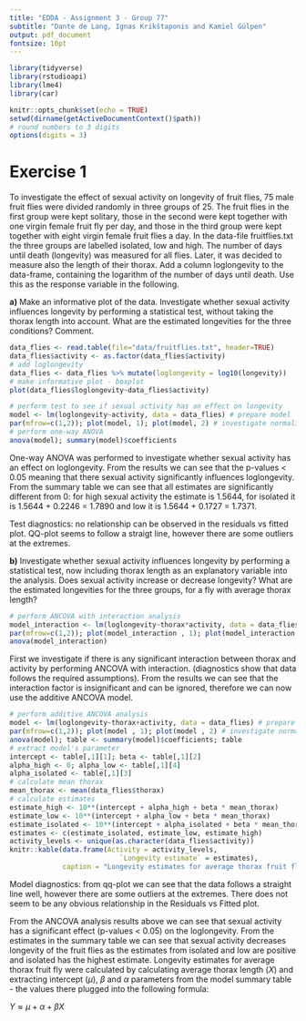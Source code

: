```yaml
---
title: "EDDA - Assignment 3 - Group 77"
subtitle: "Dante de Lang, Ignas Krikštaponis and Kamiel Gülpen"
output: pdf_document
fontsize: 10pt
---
```


```r
library(tidyverse)
library(rstudioapi)
library(lme4)
library(car)

knitr::opts_chunk$set(echo = TRUE)
setwd(dirname(getActiveDocumentContext()$path))
# round numbers to 3 digits
options(digits = 3)
```


# Exercise 1

To investigate the effect of sexual activity on longevity of fruit flies, 75 male fruit flies were divided randomly in three groups of 25. The fruit flies in the first group were kept solitary, those in the second were kept together with one virgin female fruit fly per day, and those in the third group were kept together with eight virgin female fruit flies a day. In the data-file fruitflies.txt the three groups are labelled isolated, low and high. The number of days until death (longevity) was measured for all flies. Later, it was decided to measure also the length of their thorax. Add a column loglongevity to the data-frame, containing the logarithm of the number of days until death. Use this as the response variable in the following.

**a)** Make an informative plot of the data. Investigate whether sexual activity influences longevity by performing a statistical test, without taking the thorax length into account. What are the estimated longevities for the three conditions? Comment.
```r
data_flies <- read.table(file="data/fruitflies.txt", header=TRUE)
data_flies$activity <- as.factor(data_flies$activity)
# add loglongevity
data_flies <- data_flies %>% mutate(loglongevity = log10(longevity))
# make informative plot - boxplot
plot(data_flies$loglongevity~data_flies$activity)
```
```r
# perform test to see if sexual activity has an effect on longevity
model <- lm(loglongevity~activity, data = data_flies) # prepare model
par(mfrow=c(1,2)); plot(model, 1); plot(model, 2) # investigate normality
# perform one-way ANOVA
anova(model); summary(model)$coefficients
```
One-way ANOVA was performed to investigate whether sexual activity has an effect on loglongevity. From the results we can see that the p-values < 0.05 meaning that there sexual activity significantly influences loglongevity. From the summary table we can see that all estimates are significantly different from 0: for high sexual activity the estimate is 1.5644, for isolated it is 1.5644 + 0.2246 = 1.7890 and low it is 1.5644 + 0.1727 = 1.7371.

Test diagnostics: no relationship can be observed in the residuals vs fitted plot. QQ-plot seems to follow a straigt line, however there are some outliers at the extremes.

**b)** Investigate whether sexual activity influences longevity by performing a statistical test, now including thorax length as an explanatory variable into the analysis. Does sexual activity increase or decrease longevity? What are the estimated longevities for the three groups, for a fly with average thorax length?

```r
# perform ANCOVA with interaction analysis
model_interaction <- lm(loglongevity~thorax*activity, data = data_flies) # prepare model
par(mfrow=c(1,2)); plot(model_interaction , 1); plot(model_interaction , 2) # investigate normality
anova(model_interaction)
```
First we investigate if there is any significant interaction between thorax and activity by performing ANCOVA with interaction. (diagnostics show that data follows the required assumptions). From the results we can see that the interaction factor is insignificant and can be ignored, therefore we can now use the additive ANCOVA model.

```r
# perform additive ANCOVA analysis
model <- lm(loglongevity~thorax+activity, data = data_flies) # prepare model
par(mfrow=c(1,2)); plot(model , 1); plot(model , 2) # investigate normality
anova(model); table <- summary(model)$coefficients; table
# extract model's parameter
intercept <- table[,1][1]; beta <- table[,1][2]
alpha_high <- 0; alpha_low <- table[,1][4]
alpha_isolated <- table[,1][3]
# calculate mean thorax
mean_thorax <- mean(data_flies$thorax)
# calculate estimates
estimate_high <- 10**(intercept + alpha_high + beta * mean_thorax)
estimate_low <- 10**(intercept + alpha_low + beta * mean_thorax)
estimate_isolated <- 10**(intercept + alpha_isolated + beta * mean_thorax)
estimates <- c(estimate_isolated, estimate_low, estimate_high)
activity_levels <- unique(as.character(data_flies$activity))
knitr::kable(data.frame(Activity = activity_levels,
                           `Longevity estimate` = estimates),
             caption = "Longevity estimates for average thorax fruit fly")
```
Model diagnostics: from qq-plot we can see that the data follows a straight line well, however there are some outliers at the extremes. There does not seem to be any obvious relationship in the Residuals vs Fitted plot.

From the ANCOVA analysis results above we can see that sexual activity has a significant effect (p-values < 0.05) on the loglongevity. From the estimates in the summary table we can see that sexual activity decreases longevity of the fruit flies as the estimates from isolated and low are positive and isolated has the highest estimate. Longevity estimates for average thorax fruit fly were calculated by calculating average thorax length ($X$) and extracting intercept ($\mu$), $\beta$ and $\alpha$ parameters from the model summary table - the values there plugged into the following formula:

$Y \approx \mu + \alpha + \beta X$